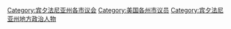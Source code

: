 [[Category:宾夕法尼亚州各市议会|Category:宾夕法尼亚州各市议会]]
[[Category:美国各州市议员|Category:美国各州市议员]]
[[Category:宾夕法尼亚州地方政治人物|Category:宾夕法尼亚州地方政治人物]]